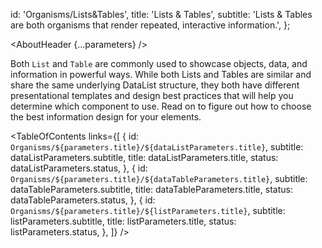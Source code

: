 


  id: 'Organisms/Lists&Tables',
  title: 'Lists & Tables',
  subtitle:
    'Lists & Tables are both organisms that render repeated, interactive information.',
};

<Meta title="Organisms/Lists&Tables/About" />

<AboutHeader {...parameters} />

Both `List` and `Table` are commonly used to showcase objects, data, and information in powerful ways. While both Lists and Tables are similar and share the same underlying DataList structure, they both have different presentational templates and design best practices that will help you determine which component to use. Read on to figure out how to choose the best information design for your elements.

<TableOfContents
  links={[
    {
      id: `Organisms/${parameters.title}/${dataListParameters.title}`,
      subtitle: dataListParameters.subtitle,
      title: dataListParameters.title,
      status: dataListParameters.status,
    },
    {
      id: `Organisms/${parameters.title}/${dataTableParameters.title}`,
      subtitle: dataTableParameters.subtitle,
      title: dataTableParameters.title,
      status: dataTableParameters.status,
    },
    {
      id: `Organisms/${parameters.title}/${listParameters.title}`,
      subtitle: listParameters.subtitle,
      title: listParameters.title,
      status: listParameters.status,
    },
  ]}
/>
